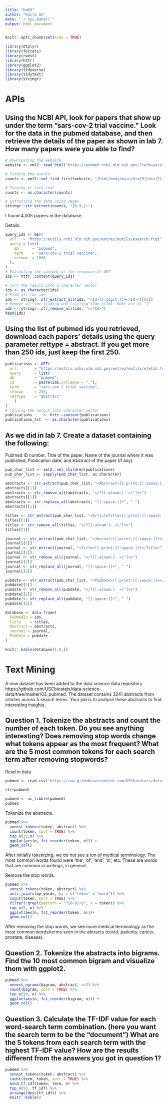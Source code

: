 ```yaml
---
title: "hw03"
author: "Kaila An"
date: "`r Sys.Date()`"
output: html_document
---
```


```r
knitr::opts_chunk$set(echo = TRUE)
```

```r
library(dtplyr)
library(forcats)
library(rvest)
library(httr)
library(ggplot2)
library(tidyverse)
library(tidytext)
library(stringr)
```

# APIs

## Using the NCBI API, look for papers that show up under the term “sars-cov-2 trial vaccine.” Look for the data in the pubmed database, and then retrieve the details of the paper as shown in lab 7. How many papers were you able to find?

```r
# Downloading the website
website <- xml2::read_html("https://pubmed.ncbi.nlm.nih.gov/?term=sars-cov-2%20trial%20vaccine")

# Finding the counts
counts <- xml2::xml_find_first(website, "/html/body/main/div[9]/div[2]/div[2]/div[1]/div[1]")

# Turning it into text
counts <- as.character(counts)

# Extracting the data using regex
stringr::str_extract(counts, "[0-9,]+")
```

I found 4,005 papers in the database.

Details:

```r
query_ids <- GET(
  url   = "https://eutils.ncbi.nlm.nih.gov/entrez/eutils/esearch.fcgi",
  query = list(
    db      = "pubmed",
    term    = "sars-cov-2 trial vaccine",
    retmax  = 1000
  ), 
)
# Extracting the content of the response of GET
ids <- httr::content(query_ids)
```

```r
# Turn the result into a character vector
ids <- as.character(ids)
# Find all the ids 
ids <- stringr::str_extract_all(ids, "<Id>[[:digit:]]+</Id>")[[1]]
# Remove all the leading and trailing <Id> </Id>. Make use of "|"
ids <- stringr::str_remove_all(ids, "</?Id>")
head(ids)
```


## Using the list of pubmed ids you retrieved, download each papers’ details using the query parameter rettype = abstract. If you get more than 250 ids, just keep the first 250.

```r
publications <- GET(
  url        = "https://eutils.ncbi.nlm.nih.gov/entrez/eutils/efetch.fcgi",
  query      = list(
  db         = "pubmed",
  id         = paste(ids,collapse = ","),
  term       = "sars-cov-2 trial vaccine",
  retmax     = 250,
  rettype    = "abstract"
    )
)
# Turning the output into character vector
publications     <- httr::content(publications)
publications_txt  <- as.character(publications)
```


## As we did in lab 7. Create a dataset containing the following:

Pubmed ID number,
Title of the paper,
Name of the journal where it was published,
Publication date, and
Abstract of the paper (if any).

```r
pub_char_list <- xml2::xml_children(publications)
pub_char_list <- sapply(pub_char_list, as.character)
```

```r
abstracts <- str_extract(pub_char_list, "<Abstract>[[:print:][:space:]]+</Abstract>")
abstracts[[1]]
abstracts <- str_remove_all(abstracts, "</?[[:alnum:]- =\"]+>")
abstracts[[1]]
abstracts <- str_replace_all(abstracts, "[[:space:]]+", " ")
abstracts[[1]]
```

```r
titles <- str_extract(pub_char_list, "<ArticleTitle>[[:print:][:space:]]+</ArticleTitle>")
titles[[1]]
titles <- str_remove_all(titles, "</?[[:alnum:]- =\"]+>")
titles[[1]]
```

```r
journal <- str_extract(pub_char_list, "<Journal>[[:print:][:space:]]+</Journal>")
journal[[1]]
journal <- str_extract(journal, "<Title>[[:print:][:space:]]+</Title>")
journal[[1]]
journal <- str_remove_all(journal, "</?[[:alnum:]- =\"]+>") 
journal[[1]]
journal <- str_replace_all(journal, "[[:space:]]+", " ")
journal[[1]]
```

```r
pubdate <- str_extract(pub_char_list, "<PubDate>[[:print:][:space:]]+</PubDate>")
pubdate[[1]]
pubdate <- str_remove_all(pubdate, "</?[[:alnum:]- =\"]+>")
pubdate[[1]]
pubdate <- str_replace_all(pubdate, "[[:space:]]+", " ")
pubdate[[1]]
```


```r
database <- data.frame(
  PubMedId = ids,
  Title    = titles,
  Abstract = abstracts,
  Journal = journal,
  PubDate = pubdate
)

knitr::kable(database[1:8,])
```



# Text Mining
A new dataset has been added to the data science data repository https://github.com/USCbiostats/data-science-data/tree/master/03_pubmed. The dataset contains 3241 abstracts from articles across 5 search terms. Your job is to analyse these abstracts to find interesting insights.

## Question 1. Tokenize the abstracts and count the number of each token. Do you see anything interesting? Does removing stop words change what tokens appear as the most frequent? What are the 5 most common tokens for each search term after removing stopwords?

Read in data

```r
pubmed <- read.csv("https://raw.githubusercontent.com/USCbiostats/data-science-data/master/03_pubmed/pubmed.csv")

str(pubmed)
```

```r
pubmed <- as_tibble(pubmed)
pubmed
```

Tokenize the abstracts.

```r
pubmed %>%
  unnest_tokens(token, abstract) %>%
  count(token, sort = TRUE) %>%
  top_n(20,n) %>%
  ggplot(aes(n, fct_reorder(token, n))) +
  geom_col()
```

After initially tokenizing, we do not see a ton of medical terminology.  The most common words found were 'the', 'of', 'and', 'in', etc.  These are words that are common in writings, in general.  


Remove the stop words.

```r
pubmed %>%
  unnest_tokens(token, abstract) %>%
  anti_join(stop_words, by = c("token" = "word")) %>%
  count(token, sort = TRUE) %>%
  filter(!grepl(pattern = "^[0-9]+$", x = token)) %>%
  top_n(5, n) %>%
  ggplot(aes(n, fct_reorder(token, n)))+
  geom_col()
```

After removing the stop words, we see more medical terminology as the most common words/terms seen in the abtracts (covid, patients, cancer, prostate, disease).


## Question 2. Tokenize the abstracts into bigrams. Find the 10 most common bigram and visualize them with ggplot2.

```r
pubmed %>%
  unnest_ngrams(bigram, abstract, n=2) %>%
  count(bigram, sort = TRUE) %>%
  top_n(10, n) %>%
  ggplot(aes(n, fct_reorder(bigram, n))) +
  geom_col()
```


## Question 3. Calculate the TF-IDF value for each word-search term combination. (here you want the search term to be the “document”) What are the 5 tokens from each search term with the highest TF-IDF value? How are the results different from the answers you got in question 1?

```r
pubmed %>%
  unnest_tokens(token, abstract) %>%
  count(term, token, sort = TRUE) %>%
  bind_tf_idf(token, term, n) %>%
  top_n(50, tf_idf) %>%
  arrange(desc(tf_idf)) %>%
  knitr::kable()
```
















